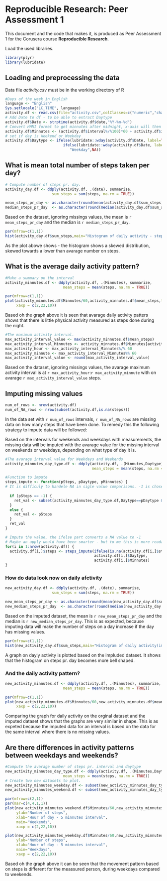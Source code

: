 # Reproducible Research: Peer Assessment 1
This document and the code that makes it, is produced as Peer Assessment 1 for the Corusera course **Reproducible Research**.


Load the used libraries.

```r
library(plyr)
library(lubridate)

```


## Loading and preprocessing the data

Data file _activity.csv_ must be in the working directory of R

```r
#Days of the week in English
language <- "English" 
Sys.setlocale("LC_TIME", language) 
activity.df <- read.csv(file="activity.csv",colClasses=c("numeric","character","numeric"))
# Add Date to df - to be able to extract Daytype
activity.df$Date <- strptime(activity.df$date,"%Y-%m-%d")
# Convert HHMI format to get minnutes after midnight, x-axis will then have the right porportions 
activity.df$Minnutes <- (activity.df$interval%/%100)*60 + activity.df$interval%%100
# set if day is Weekend or Weekday
activity.df$Daytype <- ifelse(lubridate::wday(activity.df$Date, label=TRUE) %in% c("Sun","Sat"),"Weekend", 
                          ifelse(lubridate::wday(activity.df$Date, label=TRUE) %in% c("Mon","Tues","Wed","Thurs","Fri"),
                             "Weekday",NA))
```


## What is mean total number of steps taken per day?

```r
# Compute number of steps pr. day.
activity_day.df <- ddply(activity.df, .(date), summarise,
                     sum_steps = sum(steps, na.rm = TRUE))
```


```r
mean_steps_pr_day <- as.character(round(mean(activity_day.df$sum_steps)))
median_steps_pr_day  <- as.character(round(median(activity_day.df$sum_steps)))
```

Based on the dataset, ignoring missings values, the mean is `r mean_steps_pr_day` and the median is `r median_steps_pr_day`.


```r
par(mfrow=c(1,1))
hist(activity_day.df$sum_steps,main="Histogram of daily activity - steps pr. day",xlab="Number of steps pr. day")
```

As the plot abowe shows - the histogram shows a skewed distribution, skewed towards a lower than avarage number on steps.




## What is the average daily activity pattern?
```r
#Make a summary on the interval
activity_minnutes.df <- ddply(activity.df, .(Minnutes), summarize,
                          mean_steps = mean(steps, na.rm = TRUE))

par(mfrow=c(1,1))
plot(activity_minnutes.df$Minnutes/60,activity_minnutes.df$mean_steps,type="l",ylab="Number of steps",xlab="Hour of day - 5 minnutes interval",
     xaxp = c(2,22,10))
```

Based oh the graph above it is seen that avarage daily activity patters shows that there is little physical activity measured as steps done during the night.
```r
#The maximum activity interval.
max_activity_interval_value <- max(activity_minnutes.df$mean_steps)
max_activity_interval_Minnutes <- activity_minnutes.df$Minnutes[activity_minnutes.df$mean_steps==max_activity_interval_value]
max_activity_hour <- max_activity_interval_Minnutes%/% 60
max_activity_minnute <- max_activity_interval_Minnutes%% 60
max_activity_interval_value <- round(max_activity_interval_value)
```
Based on the dataset, ignoring missings values, the avarage maximum activity interval is at `r max_activity_hour`:`r max_activity_minnute` with on avarage `r max_activity_interval_value` steps.



## Imputing missing values
```r
num_of_rows <- nrow(activity.df)
num_of_NA_rows <- nrow(subset(activity.df,is.na(steps)))
```

In the data set with `r num_of_rows` intervals, `r num_of_NA_rows` are missing data on how many steps that have been done.
To remedy this the following strategy to impute data will be followed:

Based on the intervals for weekends and weekdays with measurements, the missing data will be imputed with the avarage
value for the missing interval on weekends or weekdays, depending on what type of day it is. 


```r

#The avarage interval value for Weekdays and Weekends 
activity_minnutes_day_type.df <- ddply(activity.df, .(Minnutes,Daytype), summarize,
                                       mean_steps = mean(steps, na.rm = TRUE))

#Function to impute 
steps_impute <- function(pSteps, pDaytype, pMinnutes) {
# It is difficuly to handele NA in sigle value comparisons. -1 is chosen instead of NA
  
  if (pSteps == -1) {
    ret_val <- subset(activity_minnutes_day_type.df,Daytype==pDaytype & Minnutes==pMinnutes)$mean_steps
  }
  else {
    ret_val <- pSteps
  }
  ret_val
}

# Impute the value, the ifelse part converts a NA value to -1
# Maybe an apply would have been smarter - but to me this is more readable
for(i in 1:nrow(activity.df)) {
  activity.df[i,]$steps <- steps_impute(ifelse(is.na(activity.df[i,]$steps),-1,activity.df[i,]$steps),
                                        activity.df[i,]$Daytype,
                                        activity.df[i,]$Minnutes)
}

```

### How do data look now on daily afctivity


```r
new_activity_day.df <- ddply(activity.df, .(date), summarise,
                     sum_steps = sum(steps, na.rm = TRUE))
```

```r
new_mean_steps_pr_day <- as.character(round(mean(new_activity_day.df$sum_steps)))
new_median_steps_pr_day  <- as.character(round(median(new_activity_day.df$sum_steps)))
```
Based on the imputed dataset, the mean is `r new_mean_steps_pr_day` and the median is `r new_median_steps_pr_day`.
This is as expected, because imputing data will make the number of steps on a day increase if the day has missing values.


```r
par(mfrow=c(1,1))
hist(new_activity_day.df$sum_steps,main="Histogram of daily activity(imputed data) - steps pr. day",xlab="Number of steps pr. day")
```

A graph on dayly activity is plotted based on the impluded dataset.
It shows that the histogram on steps pr. day becomes more bell shaped. 



### And the daily activity pattern?


```r
new_activity_minnutes.df <- ddply(activity.df, .(Minnutes), summarize,
                          mean_steps = mean(steps, na.rm = TRUE))
```



```r
par(mfrow=c(1,1))
plot(new_activity_minnutes.df$Minnutes/60,new_activity_minnutes.df$mean_steps,type="l",ylab="Number of steps",xlab="Hour of day - 5 minnutes interval",
     xaxp = c(2,22,10))
```

Comparing the graph for daily activity on the orginal dataset and the imputed dataset shows that the graphs are very similar in shape.
This is as expeted because the imputed data for an interval is based on the data for the same interval where there is no missing values.

## Are there differences in activity patterns between weekdays and weekends?

```r
#Compute the avarage number of steps pr. interval and daytype
new_activity_minnutes_day_type.df <- ddply(activity.df, .(Minnutes,Daytype), summarize,
                          mean_steps = mean(steps, na.rm = TRUE))
# Create two new datasets to plot.
new_activity_minnutes_weekday.df <- subset(new_activity_minnutes_day_type.df,Daytype=="Weekday")
new_activity_minnutes_weekend.df <- subset(new_activity_minnutes_day_type.df,Daytype=="Weekend")
```



```r
par(mfrow=c(2,1))
par(mar=c(4,4,1,1))
plot(new_activity_minnutes_weekend.df$Minnutes/60,new_activity_minnutes_weekend.df$mean_steps,type="l",
     ylab="Number of steps",
     xlab="Hour of day - 5 minnutes interval",
     main="Weekends",
     xaxp = c(2,22,10))

plot(new_activity_minnutes_weekday.df$Minnutes/60,new_activity_minnutes_weekday.df$mean_steps,type="l",
     ylab="Number of steps",
     xlab="Hour of day - 5 minnutes interval",
     main="Weekdays",
     xaxp = c(2,22,10))
```

Based oh the graph above it can be seen that the movement pattern based on steps is different for the meassured person, during weekdays compared to weekends.

